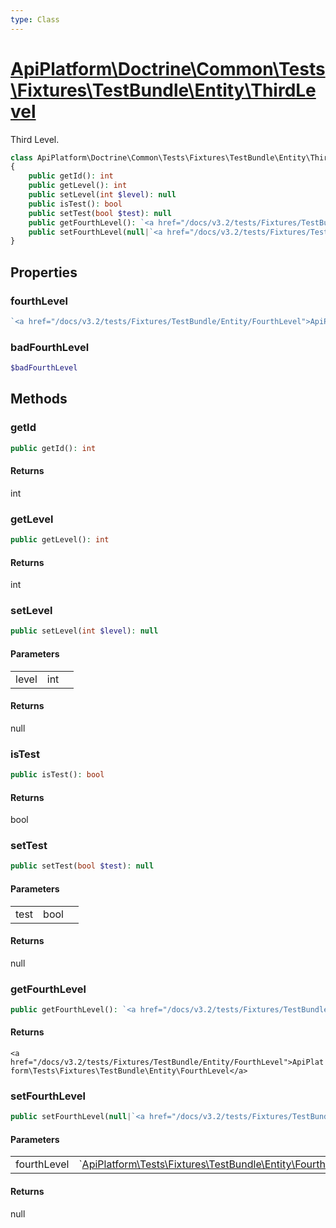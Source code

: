 ```yaml
---
type: Class
---
```


# [ApiPlatform\Doctrine\Common\Tests\Fixtures\TestBundle\Entity\ThirdLevel](/docs/v3.2/reference/Doctrine/Common/Tests/Fixtures/TestBundle/Entity/ThirdLevel)

Third Level.


```php
class ApiPlatform\Doctrine\Common\Tests\Fixtures\TestBundle\Entity\ThirdLevel
{
    public getId(): int
    public getLevel(): int
    public setLevel(int $level): null
    public isTest(): bool
    public setTest(bool $test): null
    public getFourthLevel(): `<a href="/docs/v3.2/tests/Fixtures/TestBundle/Entity/FourthLevel">ApiPlatform\Tests\Fixtures\TestBundle\Entity\FourthLevel</a>`
    public setFourthLevel(null|`<a href="/docs/v3.2/tests/Fixtures/TestBundle/Entity/FourthLevel">ApiPlatform\Tests\Fixtures\TestBundle\Entity\FourthLevel</a>` $fourthLevel): null
}
```
## Properties
### fourthLevel

```php
`<a href="/docs/v3.2/tests/Fixtures/TestBundle/Entity/FourthLevel">ApiPlatform\Tests\Fixtures\TestBundle\Entity\FourthLevel</a>` $fourthLevel
```



### badFourthLevel

```php
$badFourthLevel
```



## Methods

### getId



```php
public getId(): int
```

#### Returns

int

### getLevel



```php
public getLevel(): int
```

#### Returns

int

### setLevel



```php
public setLevel(int $level): null
```

#### Parameters

<table><tbody>
<tr><td>level</td><td>int</td><td></td></tr>
</tbody>
</table>

#### Returns

null

### isTest



```php
public isTest(): bool
```

#### Returns

bool

### setTest



```php
public setTest(bool $test): null
```

#### Parameters

<table><tbody>
<tr><td>test</td><td>bool</td><td></td></tr>
</tbody>
</table>

#### Returns

null

### getFourthLevel



```php
public getFourthLevel(): `<a href="/docs/v3.2/tests/Fixtures/TestBundle/Entity/FourthLevel">ApiPlatform\Tests\Fixtures\TestBundle\Entity\FourthLevel</a>`
```

#### Returns

`<a href="/docs/v3.2/tests/Fixtures/TestBundle/Entity/FourthLevel">ApiPlatform\Tests\Fixtures\TestBundle\Entity\FourthLevel</a>`

### setFourthLevel



```php
public setFourthLevel(null|`<a href="/docs/v3.2/tests/Fixtures/TestBundle/Entity/FourthLevel">ApiPlatform\Tests\Fixtures\TestBundle\Entity\FourthLevel</a>` $fourthLevel): null
```

#### Parameters

<table><tbody>
<tr><td>fourthLevel</td><td>`<a href="/docs/v3.2/tests/Fixtures/TestBundle/Entity/FourthLevel">ApiPlatform\Tests\Fixtures\TestBundle\Entity\FourthLevel</a>`</td><td></td></tr>
</tbody>
</table>

#### Returns

null
